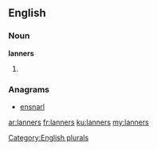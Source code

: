 ==English==

===Noun===
'''lanners'''

# {{plural of|lanner}}

===Anagrams===
* [[ensnarl#English|ensnarl]]

[[Category:English plurals]]

[[ar:lanners]]
[[fr:lanners]]
[[ku:lanners]]
[[my:lanners]]
